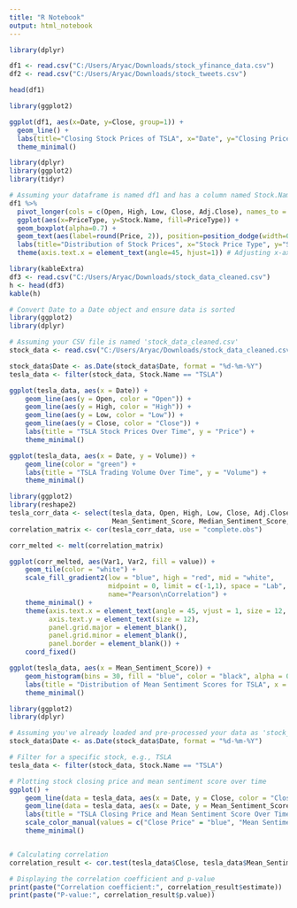 ---
title: "R Notebook"
output: html_notebook
---

```{r}
library(dplyr)
```

```{r}

df1 <- read.csv("C:/Users/Aryac/Downloads/stock_yfinance_data.csv")
df2 <- read.csv("C:/Users/Aryac/Downloads/stock_tweets.csv")

```


```{r}
head(df1)

```
```{r}
library(ggplot2)
```


```{r}
ggplot(df1, aes(x=Date, y=Close, group=1)) +
  geom_line() +
  labs(title="Closing Stock Prices of TSLA", x="Date", y="Closing Price") +
  theme_minimal()
```


```{r}
library(dplyr)
library(ggplot2)
library(tidyr)

# Assuming your dataframe is named df1 and has a column named Stock.Name
df1 %>%
  pivot_longer(cols = c(Open, High, Low, Close, Adj.Close), names_to = "PriceType", values_to = "Price") %>%
  ggplot(aes(x=PriceType, y=Stock.Name, fill=PriceType)) +
  geom_boxplot(alpha=0.7) +
  geom_text(aes(label=round(Price, 2)), position=position_dodge(width=0.8), hjust=0.5, vjust=-0.5, size=3, check_overlap = TRUE) +
  labs(title="Distribution of Stock Prices", x="Stock Price Type", y="Stock Name") +
  theme(axis.text.x = element_text(angle=45, hjust=1)) # Adjusting x-axis labels for readability


```

```{r}
library(kableExtra)
df3 <- read.csv("C:/Users/Aryac/Downloads/stock_data_cleaned.csv")
h <- head(df3)
kable(h)
```



```{r}

# Convert Date to a Date object and ensure data is sorted
library(ggplot2)
library(dplyr)

# Assuming your CSV file is named 'stock_data_cleaned.csv'
stock_data <- read.csv("C:/Users/Aryac/Downloads/stock_data_cleaned.csv", stringsAsFactors = FALSE)


```


```{r}
stock_data$Date <- as.Date(stock_data$Date, format = "%d-%m-%Y")
tesla_data <- filter(stock_data, Stock.Name == "TSLA")

```

```{r}
ggplot(tesla_data, aes(x = Date)) +
    geom_line(aes(y = Open, color = "Open")) +
    geom_line(aes(y = High, color = "High")) +
    geom_line(aes(y = Low, color = "Low")) +
    geom_line(aes(y = Close, color = "Close")) +
    labs(title = "TSLA Stock Prices Over Time", y = "Price") +
    theme_minimal()

```


```{r}
ggplot(tesla_data, aes(x = Date, y = Volume)) +
    geom_line(color = "green") +
    labs(title = "TSLA Trading Volume Over Time", y = "Volume") +
    theme_minimal()

```

```{r}
library(ggplot2)
library(reshape2)
tesla_corr_data <- select(tesla_data, Open, High, Low, Close, Adj.Close, Volume, 
                          Mean_Sentiment_Score, Median_Sentiment_Score, Total_Sentiment_Score)
correlation_matrix <- cor(tesla_corr_data, use = "complete.obs")

corr_melted <- melt(correlation_matrix)

ggplot(corr_melted, aes(Var1, Var2, fill = value)) +
    geom_tile(color = "white") +
    scale_fill_gradient2(low = "blue", high = "red", mid = "white", 
                         midpoint = 0, limit = c(-1,1), space = "Lab", 
                         name="Pearson\nCorrelation") +
    theme_minimal() +
    theme(axis.text.x = element_text(angle = 45, vjust = 1, size = 12, hjust = 1),
          axis.text.y = element_text(size = 12),
          panel.grid.major = element_blank(),
          panel.grid.minor = element_blank(),
          panel.border = element_blank()) +
    coord_fixed()


```


```{r}
ggplot(tesla_data, aes(x = Mean_Sentiment_Score)) +
    geom_histogram(bins = 30, fill = "blue", color = "black", alpha = 0.7) +
    labs(title = "Distribution of Mean Sentiment Scores for TSLA", x = "Mean Sentiment Score", y = "Frequency") +
    theme_minimal()


```


```{r}
library(ggplot2)
library(dplyr)

# Assuming you've already loaded and pre-processed your data as 'stock_data'
stock_data$Date <- as.Date(stock_data$Date, format = "%d-%m-%Y")

# Filter for a specific stock, e.g., TSLA
tesla_data <- filter(stock_data, Stock.Name == "TSLA")

# Plotting stock closing price and mean sentiment score over time
ggplot() +
    geom_line(data = tesla_data, aes(x = Date, y = Close, color = "Close Price")) +
    geom_line(data = tesla_data, aes(x = Date, y = Mean_Sentiment_Score * 100, color = "Mean Sentiment Score")) +
    labs(title = "TSLA Closing Price and Mean Sentiment Score Over Time", y = "Value") +
    scale_color_manual(values = c("Close Price" = "blue", "Mean Sentiment Score" = "red")) +
    theme_minimal()



```

```{r}
# Calculating correlation
correlation_result <- cor.test(tesla_data$Close, tesla_data$Mean_Sentiment_Score, use = "complete.obs")

# Displaying the correlation coefficient and p-value
print(paste("Correlation coefficient:", correlation_result$estimate))
print(paste("P-value:", correlation_result$p.value))

```


































